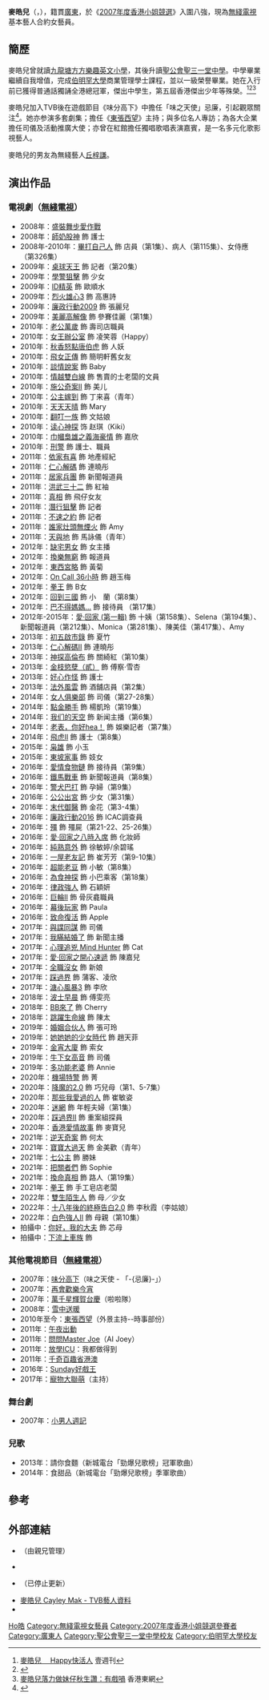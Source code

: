 {{not|麥潔兒}}
{{藝人
| 姓名 = 麥皓兒 
| 羅馬拼音 = Mak Ho Yee
| 英文名 = Cayley（前稱Joey）
| 國籍 = {{CNHK}}
| 籍貫 = {{CHN}}[[廣東|廣東]]
| 出生日期 = {{birth_date_and_age|1988|6|3}}
| 出生地點 = {{HKG-1959}}
| 語言 = 粵語、英語、國語
| 職業 = [[演員|演員]]、[[歌手|歌手]]、[[主持|主持]]
| 教育程度 = [[伯明罕大學|伯明罕大學]]商業管理學士
| 母校 = 九龍塘方方樂趣英文小學<br>[[聖公會聖三一堂中學|聖公會聖三一堂中學]]<br>[[伯明罕大學|伯明罕大學]]
| 代表作 = '''電視劇：'''{{ubl|《[[女王辦公室|女王辦公室]]》<br>-Happy妹|《[[一屋老友記|一屋老友記]]》<br>-女鬼芳芳|《[[那些我愛過的人|那些我愛過的人]]》<br>-崔敏姿（蚊滋）}} '''兒歌：'''{{ubl|請你食麺}}
| 活躍年代 = 2007年至今
| 經紀公司 = [[TVB|TVB]]（2008年至今）
| 类型 = 女演员
| 图片 =
| 綽號 = -{忌廉}- 、皓兒
| imdb = 6521638
}}

'''麥皓兒'''（'''{{lang|en|Cayley Mak}} '''，{{bd|1988年|6月3日|catIdx=M麥}}），籍貫[[廣東|廣東]]，於《[[2007年度香港小姐競選|2007年度香港小姐競選]]》入圍八強，現為[[無綫電視|無綫電視]]基本藝人合約女藝員。

==簡歷==
麥皓兒曾就讀[[九龍塘方方樂趣英文小學|九龍塘方方樂趣英文小學]]，其後升讀[[聖公會聖三一堂中學|聖公會聖三一堂中學]]。中學畢業繼續自我增值，完成[[伯明罕大學|伯明罕大學]]商業管理學士課程，並以一級榮譽畢業。她在入行前已獲得普通話獨誦全港總冠軍，傑出中學生，第五屆香港傑出少年等殊榮。<ref>[http://hk.next.nextmedia.com/article/1055/14066731 麥皓兒　 Happy快活人] {{Wayback|url=http://hk.next.nextmedia.com/article/1055/14066731 |date=20180619063326 }}壹週刊</ref><ref>{{Cite web |url=http://orientaldaily.on.cc/cnt/entertainment/20111121/00282_011.html |title=麥皓兒對得住天地良心 - 東方日報 |access-date=2012-07-11 |archive-date=2021-01-18 |archive-url=https://web.archive.org/web/20210118232037/http://orientaldaily.on.cc/cnt/entertainment/20111121/00282_011.html |dead-url=no }}</ref><ref>[http://hk.on.cc/hk/bkn/cnt/entertainment/20151207/bkn-20151207042753922-1207_00862_001.html  麥皓兒落力做妹仔秋生讚：有戲喎] {{Wayback|url=http://hk.on.cc/hk/bkn/cnt/entertainment/20151207/bkn-20151207042753922-1207_00862_001.html |date=20210413140215 }}香港東網</ref>

麥皓兒加入TVB後在遊戲節目《味分高下》中擔任「味之天使」忌廉，引起觀眾關注<ref>{{cite news |language = 中文 |author = 董欣琪 |url = https://www.hk01.com/%E5%8D%B3%E6%99%82%E5%A8%9B%E6%A8%82/371173/%E5%A5%B9%E5%A5%B9%E5%A5%B9%E7%9A%84%E5%B0%91%E5%A5%B3%E6%99%82%E4%BB%A3-%E5%8E%9F%E4%BE%86%E6%9C%8912%E4%BD%8D%E6%BC%94%E5%93%A1%E9%81%B8%E7%BE%8E%E5%87%BA%E8%BA%AB-%E9%9D%9A%E5%A5%B3%E6%BC%94%E5%93%A1%E9%80%90%E5%80%8B%E6%8D%89 |title = 她她她的少女時代 原來有12位演員選美出身 靚女演員逐個捉 |publisher = 香港01 |date = 2019-09-03 |accessdate = 2019-12-26 |archive-url = https://web.archive.org/web/20191226125648/https://www.hk01.com/%E5%8D%B3%E6%99%82%E5%A8%9B%E6%A8%82/371173/%E5%A5%B9%E5%A5%B9%E5%A5%B9%E7%9A%84%E5%B0%91%E5%A5%B3%E6%99%82%E4%BB%A3-%E5%8E%9F%E4%BE%86%E6%9C%8912%E4%BD%8D%E6%BC%94%E5%93%A1%E9%81%B8%E7%BE%8E%E5%87%BA%E8%BA%AB-%E9%9D%9A%E5%A5%B3%E6%BC%94%E5%93%A1%E9%80%90%E5%80%8B%E6%8D%89 |archive-date = 2019-12-26 |dead-url = no }}</ref>。她亦参演多套劇集；擔任《[[東張西望|東張西望]]》主持；與多位名人專訪；為各大企業擔任司儀及活動推廣大使；亦曾在紅館擔任獨唱歌唱表演嘉賓，是一名多元化歌影視藝人。

麥皓兒的男友為無綫藝人[[丘梓謙|丘梓謙]]。

==演出作品==
===電視劇（[[無綫電視|無綫電視]]）===
*2008年：[[盛裝舞步愛作戰|盛裝舞步愛作戰]]
*2008年：[[師奶股神|師奶股神]] 飾 護士
*2008年-2010年：[[畢打自己人|畢打自己人]] 飾 店員（第1集）、病人（第115集）、女侍應（第326集）
*2009年：[[桌球天王|桌球天王]] 飾 記者（第20集）
*2009年：[[學警狙擊|學警狙擊]] 飾 少女
*2009年：[[ID精英|ID精英]] 飾 歐順水
*2009年：[[烈火雄心3|烈火雄心3]] 飾 高惠詩
*2009年：[[廉政行動2009|廉政行動2009]] 飾 張麗兒
*2009年：[[美麗高解像|美麗高解像]] 飾 參賽佳麗（第1集）
*2010年：[[老公萬歲|老公萬歲]] 飾 壽司店職員
*2010年：[[女王辦公室|女王辦公室]] 飾 凌笑蓉（Happy）
*2010年：[[秋香怒點唐伯虎|秋香怒點唐伯虎]] 飾 人妖
*2010年：[[飛女正傳_(電視劇)|飛女正傳]] 飾 簡明軒舊女友
*2010年：[[談情說案|談情說案]] 飾 Baby
*2010年：[[情越雙白線|情越雙白線]] 飾 售賣的士老闆的文員
*2010年：[[施公奇案II|施公奇案II]] 飾 美儿
*2010年：[[公主嫁到|公主嫁到]] 飾 丁来喜（青年）
*2010年：[[天天天晴|天天天晴]] 飾 Mary
*2010年：[[翻叮一族|翻叮一族]] 飾 文姑娘
*2010年：[[读心神探|读心神探]] 饰 赵琪（Kiki）
*2010年：[[巾幗梟雄之義海豪情|巾幗梟雄之義海豪情]] 飾 嘉欣
*2010年：[[刑警_(無綫電視劇)|刑警]] 飾 護士、職員
*2011年：[[依家有喜|依家有喜]] 飾 地產經紀
*2011年：[[仁心解碼|仁心解碼]] 飾 連曉彤
*2011年：[[居家兵團|居家兵團]] 飾 新聞報道員
*2011年：[[洪武三十二|洪武三十二]] 飾 紅袖
*2011年：[[真相_(無綫電視劇集)|真相]] 飾 飛仔女友
*2011年：[[潛行狙擊|潛行狙擊]] 飾 記者
*2011年：[[不速之約|不速之約]] 飾 記者
*2011年：[[誰家灶頭無煙火|誰家灶頭無煙火]] 飾 Amy
*2011年：[[天與地_(無綫電視劇)|天與地]] 飾 馬詠儀（青年）
*2012年：[[缺宅男女|缺宅男女]] 飾 女主播
*2012年：[[換樂無窮|換樂無窮]] 飾 報道員
*2012年：[[東西宮略|東西宮略]] 飾 黃菊
*2012年：[[On_Call_36小時|On Call 36小時]] 飾 趙玉梅
*2012年：[[拳王_(2012年電視劇)|拳王]] 飾 B女
*2012年：[[回到三國|回到三國]] 飾 小　蘭（第8集）
*2012年：[[巴不得媽媽...|巴不得媽媽...]] 飾 接待員 （第17集）
*2012年-2015年：[[愛·回家_(第一輯)|愛·回家 (第一輯)]] 飾 十姨（第158集）、Selena（第194集）、新聞報道員（第212集）、Monica（第281集）、陳美佳（第417集）、Amy
*2013年：[[初五啟市錄|初五啟市錄]] 飾 夏竹
*2013年：[[仁心解碼II|仁心解碼II]] 飾 連曉彤
*2013年：[[神探高倫布|神探高倫布]] 飾 關綺紅（第10集）
*2013年：[[金枝慾孽（貳）|金枝慾孽（貳）]] 飾 傅察·雪杏
*2013年：[[好心作怪|好心作怪]] 飾 護士
*2013年：[[法外風雲|法外風雲]] 飾 酒舖店員（第2集）
*2014年：[[女人俱樂部|女人俱樂部]] 飾 司儀（第27-28集）
*2014年：[[點金勝手|點金勝手]] 飾 楊凱玲（第19集）
*2014年：[[我们的天空|我们的天空]] 飾 新闻主播（第6集）
*2014年：[[老表，你好hea！|老表，你好hea！]] 飾 娛樂記者（第7集）
*2014年：[[飛虎II|飛虎II]] 飾 護士（第8集）
*2015年：[[枭雄|枭雄]] 飾 小玉
*2015年：[[東坡家事|東坡家事]] 飾 妓女
*2016年：[[愛情食物鏈|愛情食物鏈]] 飾 接待員（第9集）
*2016年：[[鐵馬戰車|鐵馬戰車]] 飾 新聞報道員（第8集）
*2016年：[[警犬巴打|警犬巴打]] 飾 孕婦（第9集）
*2016年：[[公公出宮|公公出宮]] 飾 少女（第31集）
*2016年：[[末代御醫|末代御醫]] 飾 金花（第3-4集）
*2016年：[[廉政行動2016|廉政行動2016]] 飾 ICAC調查員
*2016年：[[殭|殭]] 飾 殭屍（第21-22、25-26集）
*2016年：[[愛·回家之八時入席|愛·回家之八時入席]] 飾 化妝師
*2016年：[[純熟意外|純熟意外]] 飾 徐敏婷/余碧瑤
*2016年：[[一屋老友記|一屋老友記]] 飾 崔芳芳（第9-10集）
*2016年：[[超能老豆|超能老豆]] 飾 小敏（第8集）
*2016年：[[為食神探|為食神探]] 飾 小巴乘客（第18集）
*2016年：[[律政強人|律政強人]] 飾 石穎妍
*2016年：[[巨輪II|巨輪II]] 飾 骨灰龕職員
*2016年：[[幕後玩家|幕後玩家]] 飾 Paula
*2016年：[[致命復活|致命復活]] 飾 Apple
*2017年：[[與諜同謀|與諜同謀]] 飾 司儀
*2017年：[[我瞞結婚了|我瞞結婚了]] 飾 新聞主播
*2017年：[[心理追兇_Mind_Hunter|心理追兇 Mind Hunter]] 飾 Cat
*2017年：[[愛·回家之開心速遞|愛·回家之開心速遞]] 飾 陳嘉兒
*2017年：[[全職沒女|全職沒女]] 飾 新娘
*2017年：[[踩過界|踩過界]] 飾 蒲客、凌欣
*2017年：[[溏心風暴3|溏心風暴3]] 飾 李欣
*2018年：[[波士早晨|波士早晨]] 飾 傅雯亮
*2018年：[[BB來了|BB來了]] 飾 Cherry
*2018年：[[跳躍生命線|跳躍生命線]] 飾 陳太
*2019年：[[婚姻合伙人|婚姻合伙人]] 飾 張可玲
*2019年：[[她她她的少女時代|她她她的少女時代]] 飾 趙天菲
*2019年：[[金宵大廈|金宵大廈]] 飾 索女
*2019年：[[牛下女高音|牛下女高音]] 飾 司儀
*2019年：[[多功能老婆|多功能老婆]] 飾 Annie
*2020年：[[機場特警_(無綫電視劇)|機場特警]] 飾 菁
*2020年：[[降魔的2.0|降魔的2.0]] 飾 巧兒母（第1、5-7集）
*2020年：[[那些我愛過的人|那些我愛過的人]] 飾 崔敏姿
*2020年：[[迷網_(無綫電視劇)|迷網]] 飾 年輕夫婦（第1集）
*2020年：[[踩過界II|踩過界II]] 飾 重案組探員
*2020年：[[香港愛情故事|香港愛情故事]] 飾 麥寶兒
*2021年：[[逆天奇案|逆天奇案]] 飾 何太
*2021年：[[寶寶大過天|寶寶大過天]] 飾 金美歡（青年）
*2021年：[[七公主_(無綫電視劇)|七公主]] 飾 勝妹
*2021年：[[把關者們|把關者們]] 飾 Sophie
*2021年：[[換命真相|換命真相]] 飾 路人（第19集）
*2021年：[[拳王_(2021年電視劇)|拳王]] 飾 手工皂店老闆
*2022年：[[雙生陌生人|雙生陌生人]] 飾 母／少女
*2022年：[[十八年後的終極告白2.0|十八年後的終極告白2.0]] 飾 李秋霞（李姑娘）
*2022年：[[白色強人II|白色強人II]] 飾 母親（第10集）
*拍攝中：[[你好，我的大夫|你好，我的大夫]] 飾 芯母
*拍攝中：[[下流上車族|下流上車族]] 飾

===其他電視節目（[[無綫電視|無綫電視]]）===
*2007年：[[味分高下|味分高下]]（味之天使 - 「-{忌廉}-」）
*2007年：[[再會歡樂今宵|再會歡樂今宵]]
*2007年：[[萬千星輝賀台慶|萬千星輝賀台慶]]（啦啦隊）
*2008年：[[雪中送暖|雪中送暖]]
*2010年至今：[[東張西望|東張西望]]（外景主持--時事部份）
*2011年：[[午夜出動|午夜出動]]
*2011年：[[問問Master_Joe|問問Master Joe]]（AI Joey）
*2011年：[[放學ICU|放學ICU]]：我都做得到
*2011年：[[千奇百趣省港澳|千奇百趣省港澳]]
*2016年：[[Sunday好戲王|Sunday好戲王]]
*2017年：[[寵物大聯萌|寵物大聯萌]]（主持）

===舞台劇===
* 2007年：[[小男人週記|小男人週記]]

===兒歌===
* 2013年：請你食麵（新城電台「勁爆兒歌榜」冠軍歌曲）
* 2014年：食甜品（新城電台「勁爆兒歌榜」季軍歌曲）

==參考==
{{reflist|2}}

==外部連結==
*{{facebook|joeymakifc|麥皓兒 Cayley Mak}}（由親兄管理）
*{{instagram|makhoyee_cayley}}
*{{Sinaweibo|2040121385|麥皓兒Joey}}（已停止更新）
*[http://artiste.tvb.com/main/artistedetail/cayleymak 麥皓兒 Cayley Mak - TVB藝人資料] {{Wayback|url=http://artiste.tvb.com/main/artistedetail/cayleymak |date=20210413140140 }}
*{{hkmdb name|49719}}
{{DEFAULTSORT:Mak}}
[[Category:麥姓|Ho皓]]
[[Category:無綫電視女藝員|Category:無綫電視女藝員]]
[[Category:2007年度香港小姐競選參賽者|Category:2007年度香港小姐競選參賽者]]
[[Category:廣東人|Category:廣東人]]
[[Category:聖公會聖三一堂中學校友|Category:聖公會聖三一堂中學校友]]
[[Category:伯明罕大學校友|Category:伯明罕大學校友]]
